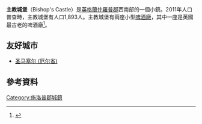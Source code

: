{{Infobox UK place|
|civil_parish=             Bishop's Castle
|country=                  英格蘭
|latitude=                 52.493
|longitude=                -2.9978
|official_name=            Bishop's Castle
|welsh_name=               Trefesgob
|population=               1,630
|unitary_england=          [[Shropshire_Council|什羅普郡]]
|lieutenancy_england=      [[什羅普郡|什羅普郡]]
|region=                   西米德蘭茲
|constituency_westminster= [[拉德洛_(英國國會選區)|盧德洛]]
|post_town=                BISHOPS CASTLE
|postcode_district=        SY9
|postcode_area=            SY
|dial_code=                01588
|os_grid_reference=        SO323887
|static_image=             [[File:Bishops_Castle_-_geograph.org.uk_-_38232.jpg|240px]]
}}
'''主教城堡'''（Bishop's Castle）是[[英格蘭|英格蘭]][[什羅普郡|什羅普郡]]西南部的一個小鎮。2011年人口普查時，主教城堡有人口1,893人。主教城堡有兩座小型[[啤酒廠|啤酒廠]]，其中一座是英國最古老的啤酒廠<ref>{{cite web |author=web.manager@shropshire.gov.uk |url=http://www.shropshire.gov.uk/iis_view.nsf/open/9AAB025947C674B58025785E00478087 |title=The Three Tuns Brewery, Bishop's Castle – Shropshire Council |publisher=Shropshire.gov.uk |date=2012-10-12 |accessdate=2013-05-29 |archive-date=2012-08-30 |archive-url=https://web.archive.org/web/20120830213623/http://www.shropshire.gov.uk/iis_view.nsf/open/9AAB025947C674B58025785E00478087 |dead-url=no }}</ref>。

==友好城市==
* {{FRA}} [[圣马塞尔_(厄尔省)|圣马塞尔 (厄尔省)]]

==參考資料==
{{Reflist}}
[[Category:施洛普郡城鎮|Category:施洛普郡城鎮]]